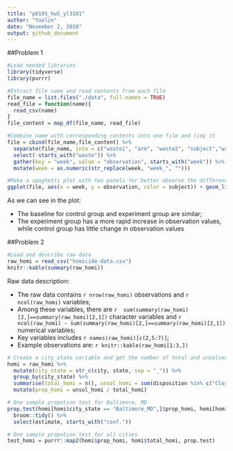 ```yaml
---
title: "p8105_hw5_yl3181"
author: "Yuelin"
date: "November 2, 2018"
output: github_document
---
```



##Problem 1
```r
#Load needed libraries
library(tidyverse)
library(purrr)
```

```r
#Extract file name and read contents from each file
file_name = list.files("./data", full.names = TRUE)
read_file = function(name){
  read_csv(name)
}
file_content = map_df(file_name, read_file)

#Combine name with corresponding contents into one file and tidy it
file = cbind(file_name,file_content) %>%
  separate(file_name, into = c("waste1", "arm", "waste2", "subject","waste3"), sep = c(7,10,11,13)) %>% 
  select(-starts_with("waste")) %>% 
  gather(key = "week", value = "observation", starts_with("week")) %>% 
  mutate(week = as.numeric(str_replace(week, "week_", "")))
```

```r
#Make a spaghetti plot with two panels for better observe the difference
ggplot(file, aes(x = week, y = observation, color = subject)) + geom_line() + facet_grid(~arm)
```

As we can see in the plot: 

+ The baseline for control group and experiment group are similar;
+ The experiment group has a more rapid increase in observation values, while control group has little change in observation values


##Problem 2

```r
#Load and describe raw data
raw_homi = read_csv("homicide-data.csv")
knitr::kable(summary(raw_homi))
```

Raw data description:

+ The raw data contains `r nrow(raw_homi)` observations and `r ncol(raw_homi)` variables;
+ Among these variables, there are `r  sum(summary(raw_homi)[2,]==summary(raw_homi)[2,1])` character variables and `r ncol(raw_homi) - sum(summary(raw_homi)[2,]==summary(raw_homi)[2,1])` numerical variables;
+ Key variables includes `r names(raw_homi)[c(2,5:7)]`;
+ Example observations are: `r knitr::kable(raw_homi[1:3,])`


```r
# Create a city_state variable and get the number of total and unsolved homicides
homi = raw_homi %>% 
  mutate(city_state = str_c(city, state, sep = "_")) %>% 
  group_by(city_state) %>% 
  summarise(total_homi = n(), unsol_homi = sum(disposition %in% c("Closed without arrest", "Open/No arrest"))) %>% 
  mutate(prop_homi = unsol_homi / total_homi)

# One sample propotion test for Baltimore, MD
prop.test(homi[homi$city_state == "Baltimore_MD",]$prop_homi, homi[homi$city_state == "Baltimore_MD",]$total_homi) %>% 
  broom::tidy() %>% 
  select(estimate, starts_with("conf."))

# One sample propotion test for all cities
test_homi = purrr::map2(homi$prop_homi, homi$total_homi, prop.test)

```

